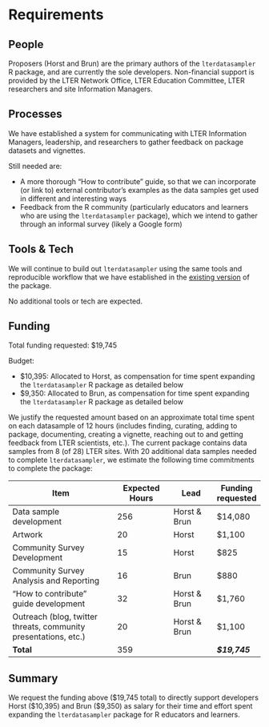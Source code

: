 # Requirements

```{=html}
<!-- 
An idea of what is required to make the project actually happen
-->
```
## People

Proposers (Horst and Brun) are the primary authors of the `lterdatasampler` R package, and are currently the sole developers. Non-financial support is provided by the LTER Network Office, LTER Education Committee, LTER researchers and site Information Managers.

## Processes

```{=html}
<!-- 
What processes need to be put in place e.g. codes of conduct, regular ISC meetings, handover to the community at large?
-->
```
We have established a system for communicating with LTER Information Managers, leadership, and researchers to gather feedback on package datasets and vignettes.

Still needed are:

-   A more thorough "How to contribute" guide, so that we can incorporate (or link to) external contributor's examples as the data samples get used in different and interesting ways
-   Feedback from the R community (particularly educators and learners who are using the `lterdatasampler` package), which we intend to gather through an informal survey (likely a Google form)

## Tools & Tech

```{=html}
<!--
What is going to be needed to deliver this project? 

Will cloud computing be used - if yes are there are necessary components that will be deciding factors between providers?

Are there tools or tech that don't exist that will be produced to facilitate the project?
-->
```
We will continue to build out `lterdatasampler` using the same tools and reproducible workflow that we have established in the [existing version](https://github.com/lter/lterdatasampler) of the package.

No additional tools or tech are expected.

## Funding

```{=html}
<!-- 
[TO DO] THE GUIDANCE IS PRETTY UNCLEAR, ESP IN LIGHT OF GABOR'S PROPOSAL VS AWARD SIZE



-->
```
Total funding requested: \$19,745

Budget:

-   \$10,395: Allocated to Horst, as compensation for time spent expanding the `lterdatasampler` R package as detailed below
-   \$9,350: Allocated to Brun, as compensation for time spent expanding the `lterdatasampler` R package as detailed below

We justify the requested amount based on an approximate total time spent on each datasample of 12 hours (includes finding, curating, adding to package, documenting, creating a vignette, reaching out to and getting feedback from LTER scientists, etc.). The current package contains data samples from 8 (of 28) LTER sites. With 20 additional data samples needed to complete `lterdatasampler`, we estimate the following time commitments to complete the package:

| Item                                                            | Expected Hours | Lead         | Funding requested |
|--------------------------------|-----------------|-------------|----------|
| Data sample development                                         | 256            | Horst & Brun | \$14,080          |
| Artwork                                                         | 20             | Horst        | \$1,100           |
| Community Survey Development                                    | 15             | Horst        | \$825             |
| Community Survey Analysis and Reporting                         | 16             | Brun         | \$880             |
| "How to contribute" guide development                           | 32             | Horst & Brun | \$1,760           |
| Outreach (blog, twitter threats, community presentations, etc.) | 20             | Horst & Brun | \$1,100           |
| **Total**                                                       | 359            |              | ***\$19,745***    |

## Summary

```{=html}
<!--
A summary of the requirements that contextualises the costs
-->
```
We request the funding above (\$19,745 total) to directly support developers Horst (\$10,395) and Brun (\$9,350) as salary for their time and effort spent expanding the `lterdatasampler` package for R educators and learners.
